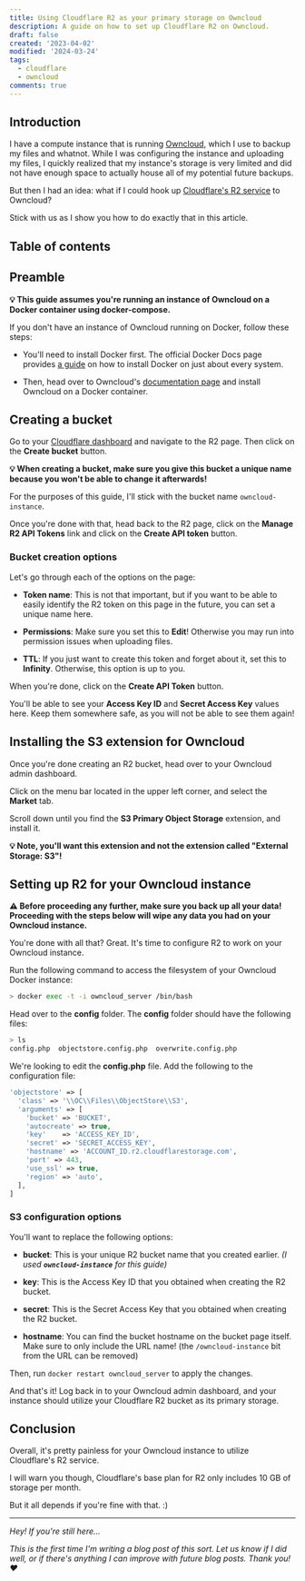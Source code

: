 ```yaml
---
title: Using Cloudflare R2 as your primary storage on Owncloud
description: A guide on how to set up Cloudflare R2 on Owncloud.
draft: false
created: '2023-04-02'
modified: '2024-03-24'
tags:
  - cloudflare
  - owncloud
comments: true
---
```

## Introduction

I have a compute instance that is running [Owncloud](https://owncloud.com), which I use to backup my files and whatnot. While I was configuring the instance and uploading my files, I quickly realized that my instance's storage is very limited and did not have enough space to actually house all of my potential future backups.

But then I had an idea: what if I could hook up [Cloudflare's R2 service](https://www.cloudflare.com/products/r2/) to Owncloud?

Stick with us as I show you how to do exactly that in this article.&#x20;

## Table of contents

## Preamble

**💡 This guide assumes you're running an instance of Owncloud on a Docker container using docker-compose.**

If you don't have an instance of Owncloud running on Docker, follow these steps:

* You'll need to install Docker first. The official Docker Docs page provides [a guide](https://docs.docker.com/engine/install/#server) on how to install Docker on just about every system.

* Then, head over to Owncloud's [documentation page](https://doc.owncloud.com/server/10.12/admin_manual/installation/docker) and install Owncloud on a Docker container.

## Creating a bucket

Go to your [Cloudflare dashboard](https://dash.cloudflare.com) and navigate to the R2 page. Then click on the **Create bucket**
button.

**💡 When creating a bucket, make sure you give this bucket a unique name because you won't be able to change it afterwards!**

For the purposes of this guide, I'll stick with the bucket name `owncloud-instance`.

<Caption src={{"discriminant":true,"value":"https://elixi.re/i/eq5h5.png"}} alt="The unique name for your Cloudflare R2 bucket." caption="The unique name for your Cloudflare R2 bucket.">

</Caption>

Once you're done with that, head back to the R2 page, click on the **Manage R2 API Tokens** link and click on the **Create API token** button.

### Bucket creation options

Let's go through each of the options on the page:

* **Token name**: This is not that important, but if you want to be able to easily identify the R2 token on this page in the future, you can set a unique name here.

* **Permissions**: Make sure you set this to **Edit**! Otherwise you may run into permission issues when uploading files.

* **TTL**: If you just want to create this token and forget about it, set this to **Infinity**. Otherwise, this option is up to you.

When you're done, click on the **Create API Token** button.

You'll be able to see your **Access Key ID** and **Secret Access Key** values here. Keep them somewhere safe, as you will not be able to see them again!

<Caption src={{"discriminant":true,"value":"https://elixi.re/i/3rlfx.png"}} alt="The R2 API token being successfully created with the &#x22;Access Key ID&#x22; and &#x22;Secret Access Key&#x22; values provided." caption="The R2 API token being successfully created with the &#x22;Access Key ID&#x22; and &#x22;Secret Access Key&#x22; values provided.">

</Caption>

## Installing the S3 extension for Owncloud

Once you're done creating an R2 bucket, head over to your Owncloud admin dashboard.

Click on the menu bar located in the upper left corner, and select the **Market** tab.&#x20;

<Caption src={{"discriminant":true,"value":"https://elixi.re/i/7zakj.png"}} alt="The Market tab on your Owncloud instance." caption="The Market tab on your Owncloud instance.">

</Caption>

Scroll down until you find the **S3 Primary Object Storage** extension, and install it.

<Caption src={{"discriminant":true,"value":"https://elixi.re/i/rnmm8.png"}} alt="The S3 Primary Object Storage extension on the Owncloud Marketplace." caption="The S3 Primary Object Storage extension on the Owncloud Marketplace.">

</Caption>

**💡 Note, you'll want this extension and not the extension called "External Storage: S3"!**

## Setting up R2 for your Owncloud instance

**⚠️ Before proceeding any further, make sure you back up all your data! Proceeding with the steps below will wipe any data you had on your Owncloud instance.**

You're done with all that? Great. It's time to configure R2 to work on your Owncloud instance.

Run the following command to access the filesystem of your Owncloud Docker instance:

```bash title="Terminal"
> docker exec -t -i owncloud_server /bin/bash
```

Head over to the **config** folder. The **config** folder should have the following files:

```bash title="Terminal"
> ls
config.php  objectstore.config.php  overwrite.config.php
```

We're looking to edit the **config.php** file. Add the following to the configuration file:

```php title="config.php"
'objectstore' => [
  'class' => '\\OC\\Files\\ObjectStore\\S3',
  'arguments' => [
    'bucket' => 'BUCKET',
    'autocreate' => true,
    'key'    => 'ACCESS_KEY_ID',
    'secret' => 'SECRET_ACCESS_KEY',
    'hostname' => 'ACCOUNT_ID.r2.cloudflarestorage.com',
    'port' => 443,
    'use_ssl' => true,
    'region' => 'auto',
  ],
]
```

### S3 configuration options

You'll want to replace the following options:

* **bucket**: This is your unique R2 bucket name that you created earlier. *(I used ****`owncloud-instance`**** for this guide)*

* **key**: This is the Access Key ID that you obtained when creating the R2 bucket.

* **secret**: This is the Secret Access Key that you obtained when creating the R2 bucket.

* **hostname**: You can find the bucket hostname on the bucket page itself. Make sure to only include the URL name! (the `/owncloud-instance` bit from the URL can be removed)

<Caption src={{"discriminant":true,"value":"https://elixi.re/i/y8e7l.png"}} alt="The R2 bucket hostname." caption="The R2 bucket hostname.">

</Caption>

Then, run `docker restart owncloud_server` to apply the changes.

And that's it! Log back in to your Owncloud admin dashboard, and your instance should utilize your Cloudflare R2 bucket as its primary storage.

## Conclusion

Overall, it's pretty painless for your Owncloud instance to utilize Cloudflare's R2 service.

I will warn you though, Cloudflare's base plan for R2 only includes 10 GB of storage per month.

<Caption src={{"discriminant":true,"value":"https://elixi.re/i/kwujy.png"}} alt="The pricing plans for Cloudflare's R2 service." caption="The pricing plans for Cloudflare's R2 service.">

</Caption>

But it all depends if you're fine with that. :)

---

*Hey! If you're still here...*

*This is the first time I'm writing a blog post of this sort. Let us know if I did well, or if there's anything I can improve with future blog posts. Thank you! ❤️*
